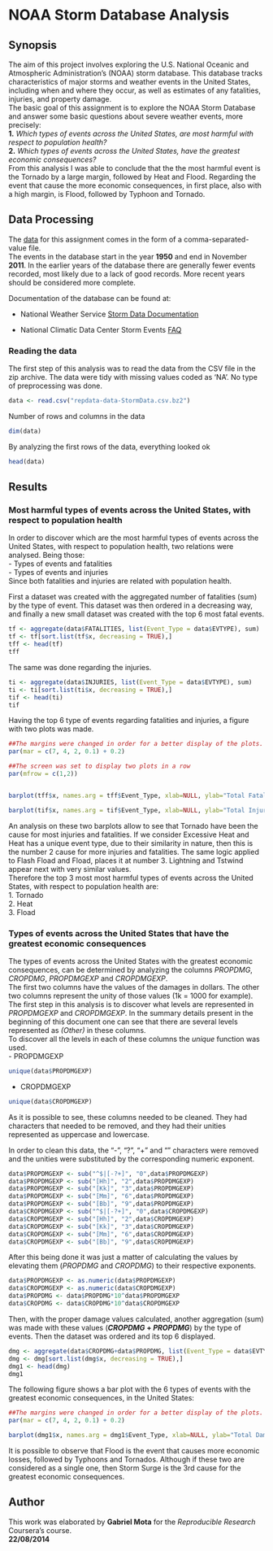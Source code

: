NOAA Storm Database Analysis
========================================================

## Synopsis
The aim of this project involves exploring the U.S. National Oceanic and Atmospheric Administration's (NOAA) storm database. This database tracks characteristics of major storms and weather events in the United States, including when and where they occur, as well as estimates of any fatalities, injuries, and property damage.  
The basic goal of this assignment is to explore the NOAA Storm Database and answer some basic questions about severe weather events, more precisely:  
**1.** *Which types of events across the United States, are most harmful with respect to population health?*  
**2.** *Which types of events across the United States, have the greatest economic consequences?*  
From this analysis I was able to conclude that the the most harmful event is the Tornado by a large margin, followed by Heat and Flood. Regarding the event that cause the more economic consequences, in first place, also with a high margin, is Flood, followed by Typhoon and Tornado.

## Data Processing
The [data](https://d396qusza40orc.cloudfront.net/repdata%2Fdata%2FStormData.csv.bz2) for this assignment comes in the form of a comma-separated-value file.  
The events in the database start in the year **1950** and end in November **2011**. In the earlier years of the database there are generally fewer events recorded, most likely due to a lack of good records. More recent years should be considered more complete.

Documentation of the database can be found at:

- National Weather Service [Storm Data Documentation](https://d396qusza40orc.cloudfront.net/repdata%2Fpeer2_doc%2Fpd01016005curr.pdf)

- National Climatic Data Center Storm Events [FAQ](https://d396qusza40orc.cloudfront.net/repdata%2Fpeer2_doc%2FNCDC%20Storm%20Events-FAQ%20Page.pdf)

### Reading the data
The first step of this analysis was to read the data from the CSV file in the zip archive. The data were tidy with missing values coded as 'NA'. No type of preprocessing was done.
```r
data <- read.csv("repdata-data-StormData.csv.bz2")
```
Number of rows and columns in the data
```r
dim(data)
```
By analyzing the first rows of the data, everything looked ok
```r
head(data)
```
  
## Results

### Most harmful types of events across the United States, with respect to population health
In order to discover which are the most harmful types of events across the United States, with respect to population health, two relations were analysed. Being those:  
- Types of events and fatalities  
- Types of events and injuries  
Since both fatalities and injuries are related with population health.

First a dataset was created with the aggregated number of fatalities (sum) by the type of event. This dataset was then ordered in a decreasing way, and finally a new small dataset was created with the top 6 most fatal events.
```r
tf <- aggregate(data$FATALITIES, list(Event_Type = data$EVTYPE), sum)
tf <- tf[sort.list(tf$x, decreasing = TRUE),]
tff <- head(tf)
tff
```

The same was done regarding the injuries.
```r
ti <- aggregate(data$INJURIES, list(Event_Type = data$EVTYPE), sum)
ti <- ti[sort.list(ti$x, decreasing = TRUE),]
tif <- head(ti)
tif
```

Having the top 6 type of events regarding fatalities and injuries, a figure with two plots was made.
```r
##The margins were changed in order for a better display of the plots.
par(mar = c(7, 4, 2, 0.1) + 0.2)

##The screen was set to display two plots in a row
par(mfrow = c(1,2))


barplot(tff$x, names.arg = tff$Event_Type, xlab=NULL, ylab="Total Fatalities", col = "red", las=3, cex.names = 0.8, main = "Events with most Fatalities")

barplot(tif$x, names.arg = tif$Event_Type, xlab=NULL, ylab="Total Injuries", col = "red", las=3, cex.names = 0.8, main = "Events with most Injuries")
```

An analysis on these two barplots allow to see that Tornado have been the cause for most injuries and fatalities. If we consider Excessive Heat and Heat has a unique event type, due to their similarity in nature, then this is the number 2 cause for more injuries and fatalities. The same logic applied to Flash Fload and Fload, places it at number 3. Lightning and Tstwind appear next with very similar values.  
Therefore the top 3 most most harmful types of events across the United States, with respect to population health are:  
1. Tornado  
2. Heat  
3. Fload  

### Types of events across the United States that have the greatest economic consequences
The types of events across the United States with the greatest economic consequences, can be determined by analyzing the columns *PROPDMG*, *CROPDMG*, *PROPDMGEXP* and *CROPDMGEXP*.  
The first two columns have the values of the damages in dollars. The other two columns represent the unity of those values (1k = 1000 for example).  
The first step in this analysis is to discover what levels are represented in *PROPDMGEXP* and *CROPDMGEXP*. In the summary details present in the beginning of this document one can see that there are several levels represented as *(Other)* in these columns.  
To discover all the levels in each of these columns the *unique* function was used.  
- PROPDMGEXP
```r
unique(data$PROPDMGEXP)
```

- CROPDMGEXP
```r
unique(data$CROPDMGEXP)
```

As it is possible to see, these columns needed to be cleaned. They had characters that needed to be removed, and they had their unities represented as uppercase and lowercase.

In order to clean this data, the "-", "?", "+" and "" characters were removed and the unities were substituted by the corresponding numeric exponent.

```r
data$PROPDMGEXP <- sub("^$|[-?+]", "0",data$PROPDMGEXP)
data$PROPDMGEXP <- sub("[Hh]", "2",data$PROPDMGEXP)
data$PROPDMGEXP <- sub("[Kk]", "3",data$PROPDMGEXP)
data$PROPDMGEXP <- sub("[Mm]", "6",data$PROPDMGEXP)
data$PROPDMGEXP <- sub("[Bb]", "9",data$PROPDMGEXP)
data$CROPDMGEXP <- sub("^$|[-?+]", "0",data$CROPDMGEXP)
data$CROPDMGEXP <- sub("[Hh]", "2",data$CROPDMGEXP)
data$CROPDMGEXP <- sub("[Kk]", "3",data$CROPDMGEXP)
data$CROPDMGEXP <- sub("[Mm]", "6",data$CROPDMGEXP)
data$CROPDMGEXP <- sub("[Bb]", "9",data$CROPDMGEXP)
```

After this being done it was just a matter of calculating the values by elevating them (*PROPDMG* and *CROPDMG*) to their respective exponents.
```r
data$PROPDMGEXP <- as.numeric(data$PROPDMGEXP)
data$CROPDMGEXP <- as.numeric(data$CROPDMGEXP)
data$PROPDMG <- data$PROPDMG*10^data$PROPDMGEXP
data$CROPDMG <- data$CROPDMG*10^data$CROPDMGEXP
```

Then, with the proper damage values calculated, another aggregation (sum) was made with these values (**_CROPDMG_ + _PROPDMG_**) by the type of events. Then the dataset was ordered and its top 6 displayed.
```r
dmg <- aggregate(data$CROPDMG+data$PROPDMG, list(Event_Type = data$EVTYPE), sum)
dmg <- dmg[sort.list(dmg$x, decreasing = TRUE),]
dmg1 <- head(dmg)
dmg1
```

The following figure shows a bar plot with the 6 types of events with the greatest economic consequences, in the United States:
```r
##The margins were changed in order for a better display of the plots.
par(mar = c(7, 4, 2, 0.1) + 0.2)

barplot(dmg1$x, names.arg = dmg1$Event_Type, xlab=NULL, ylab="Total Damage Value", col = "blue", las=3, cex.names = 0.65, main = "Events with Highest Economic Consequences")
```

It is possible to observe that Flood is the event that causes more economic losses, followed by Typhoons and Tornados. Although if these two are considered as a single one, then Storm Surge is the 3rd cause for the greatest economic consequences.

## Author
This work was elaborated by **Gabriel Mota** for the *Reproducible Research* Coursera's course.  
**22/08/2014**